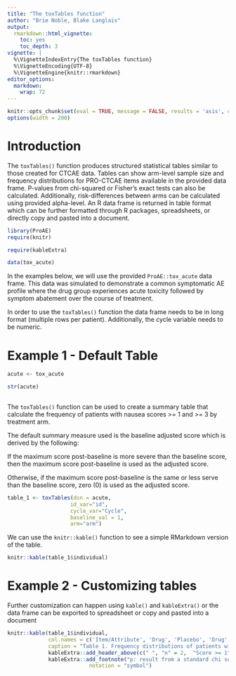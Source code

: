 ```yaml
---
title: "The toxTables function"
author: "Brie Noble, Blake Langlais"
output:
  rmarkdown::html_vignette:
    toc: yes
    toc_depth: 3
vignette: |
  %\VignetteIndexEntry{The toxTables function}
  %\VignetteEncoding{UTF-8}
  %\VignetteEngine{knitr::rmarkdown}
editor_options: 
  markdown: 
    wrap: 72
---
```


```r

knitr::opts_chunk$set(eval = TRUE, message = FALSE, results = 'asis', comment='')
options(width = 200)

```

# Introduction

The `toxTables()` function produces structured statistical tables
similar to those created for CTCAE data. Tables can show arm-level
sample size and frequency distributions for PRO-CTCAE items available in
the provided data frame. P-values from chi-squared or Fisher's exact
tests can also be calculated. Additionally, risk-differences between
arms can be calculated using provided alpha-level. An R data frame is
returned in table format which can be further formatted through R
packages, spreadsheets, or directly copy and pasted into a document.

```r
library(ProAE)
require(knitr)

require(kableExtra)

data(tox_acute)

```

In the examples below, we will use the provided `ProAE::tox_acute` data
frame. This data was simulated to demonstrate a common symptomatic AE
profile where the drug group experiences acute toxicity followed by
symptom abatement over the course of treatment.

In order to use the `toxTables()` function the data frame needs to be in
long format (multiple rows per patient). Additionally, the cycle
variable needs to be numeric. 

# Example 1 - Default Table

```r

acute <- tox_acute

str(acute)
  
```

The `toxTables()` function can be used to create a summary table
that calculate the frequency of patients with nausea scores >= 1 and >= 3 by treatment arm.

The default summary measure used is the baseline adjusted score which is
derived by the following:

If the maximum score post-baseline is more severe than the baseline
score, then the maximum score post-baseline is used as the adjusted
score.

Otherwise, if the maximum score post-baseline is the same or less serve
than the baseline score, zero (0) is used as the adjusted score.

```r

table_1 <- toxTables(dsn = acute,
                    id_var="id",
                    cycle_var="Cycle",
                    baseline_val = 1,
                    arm="arm")

```

We can use the `knitr::kable()` function to see a simple RMarkdown version
of the table.

```r

knitr::kable(table_1$individual)

```


# Example 2 - Customizing tables

Further customization can happen using `kable()` and `kableExtra()` or the data frame can be exported 
to spreadsheet or copy and pasted into a document


```r

knitr::kable(table_1$individual,
             col.names = c('Item/Attribute', 'Drug', 'Placebo', 'Drug', 'Placebo', "p", "Drug", "Placebo", "p"),
             caption = "Table 1. Frequency distributions of patients with nausea score >= 1 and >= 3, by treatment arm") %>%               
             kableExtra::add_header_above(c(" ", "n" = 2,  "Score >= 1" = 2, " ", "Score >= 3" = 2, " ")) %>% 
             kableExtra::add_footnote("p: result from a standard chi square test comparing score threshold frequency distributions between arms",
                          notation = "symbol")

```

